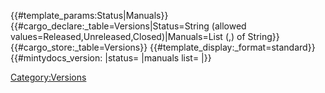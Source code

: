 <noinclude>
{{#template_params:Status|Manuals}}
{{#cargo_declare:_table=Versions|Status=String (allowed values=Released,Unreleased,Closed)|Manuals=List (,) of String}}
</noinclude><includeonly>{{#cargo_store:_table=Versions}}
{{#template_display:_format=standard}}
{{#mintydocs_version:
|status={{{Status|}}}
|manuals list={{{Manuals|}}}
|}}
[[Category:Versions]]
</includeonly>
